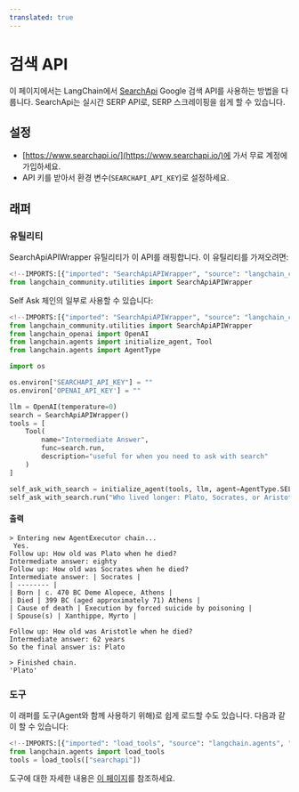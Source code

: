 ```yaml
---
translated: true
---
```


# 검색 API

이 페이지에서는 LangChain에서 [SearchApi](https://www.searchapi.io/) Google 검색 API를 사용하는 방법을 다룹니다. SearchApi는 실시간 SERP API로, SERP 스크레이핑을 쉽게 할 수 있습니다.

## 설정

- [https://www.searchapi.io/](https://www.searchapi.io/)에 가서 무료 계정에 가입하세요.
- API 키를 받아서 환경 변수(`SEARCHAPI_API_KEY`)로 설정하세요.

## 래퍼

### 유틸리티

SearchApiAPIWrapper 유틸리티가 이 API를 래핑합니다. 이 유틸리티를 가져오려면:

```python
<!--IMPORTS:[{"imported": "SearchApiAPIWrapper", "source": "langchain_community.utilities", "docs": "https://api.python.langchain.com/en/latest/utilities/langchain_community.utilities.searchapi.SearchApiAPIWrapper.html", "title": "SearchApi"}]-->
from langchain_community.utilities import SearchApiAPIWrapper
```

Self Ask 체인의 일부로 사용할 수 있습니다:

```python
<!--IMPORTS:[{"imported": "SearchApiAPIWrapper", "source": "langchain_community.utilities", "docs": "https://api.python.langchain.com/en/latest/utilities/langchain_community.utilities.searchapi.SearchApiAPIWrapper.html", "title": "SearchApi"}, {"imported": "OpenAI", "source": "langchain_openai", "docs": "https://api.python.langchain.com/en/latest/llms/langchain_openai.llms.base.OpenAI.html", "title": "SearchApi"}, {"imported": "initialize_agent", "source": "langchain.agents", "docs": "https://api.python.langchain.com/en/latest/agents/langchain.agents.initialize.initialize_agent.html", "title": "SearchApi"}, {"imported": "Tool", "source": "langchain.agents", "docs": "https://api.python.langchain.com/en/latest/tools/langchain_core.tools.Tool.html", "title": "SearchApi"}, {"imported": "AgentType", "source": "langchain.agents", "docs": "https://api.python.langchain.com/en/latest/agents/langchain.agents.agent_types.AgentType.html", "title": "SearchApi"}]-->
from langchain_community.utilities import SearchApiAPIWrapper
from langchain_openai import OpenAI
from langchain.agents import initialize_agent, Tool
from langchain.agents import AgentType

import os

os.environ["SEARCHAPI_API_KEY"] = ""
os.environ['OPENAI_API_KEY'] = ""

llm = OpenAI(temperature=0)
search = SearchApiAPIWrapper()
tools = [
    Tool(
        name="Intermediate Answer",
        func=search.run,
        description="useful for when you need to ask with search"
    )
]

self_ask_with_search = initialize_agent(tools, llm, agent=AgentType.SELF_ASK_WITH_SEARCH, verbose=True)
self_ask_with_search.run("Who lived longer: Plato, Socrates, or Aristotle?")
```

#### 출력

```output
> Entering new AgentExecutor chain...
 Yes.
Follow up: How old was Plato when he died?
Intermediate answer: eighty
Follow up: How old was Socrates when he died?
Intermediate answer: | Socrates |
| -------- |
| Born | c. 470 BC Deme Alopece, Athens |
| Died | 399 BC (aged approximately 71) Athens |
| Cause of death | Execution by forced suicide by poisoning |
| Spouse(s) | Xanthippe, Myrto |

Follow up: How old was Aristotle when he died?
Intermediate answer: 62 years
So the final answer is: Plato

> Finished chain.
'Plato'
```

### 도구

이 래퍼를 도구(Agent와 함께 사용하기 위해)로 쉽게 로드할 수도 있습니다.
다음과 같이 할 수 있습니다:

```python
<!--IMPORTS:[{"imported": "load_tools", "source": "langchain.agents", "docs": "https://api.python.langchain.com/en/latest/agent_toolkits/langchain_community.agent_toolkits.load_tools.load_tools.html", "title": "SearchApi"}]-->
from langchain.agents import load_tools
tools = load_tools(["searchapi"])
```

도구에 대한 자세한 내용은 [이 페이지](/docs/modules/tools/)를 참조하세요.
